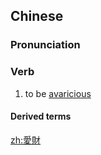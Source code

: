 ==Chinese==
{{zh-forms|s=爱财}}

===Pronunciation===
{{zh-pron
|m=àicái
|h=pfs=oi-chhòi
|cat=v
}}

===Verb===
{{zh-verb}}

# to be [[avaricious]]

====Derived terms====
{{zh-der|愛財如命}}

[[zh:愛財]]